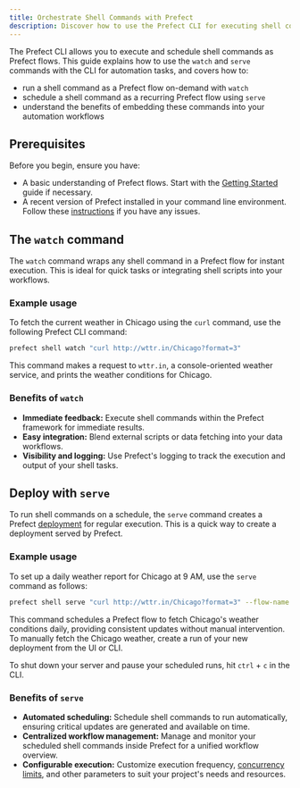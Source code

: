 ```yaml
---
title: Orchestrate Shell Commands with Prefect
description: Discover how to use the Prefect CLI for executing shell commands as flows.
---
```


The Prefect CLI allows you to execute and schedule shell commands as Prefect flows. This guide explains how to use the `watch` and `serve` commands with the CLI for automation tasks, and covers how to:

- run a shell command as a Prefect flow on-demand with `watch`
- schedule a shell command as a recurring Prefect flow using `serve`
- understand the benefits of embedding these commands into your automation workflows

## Prerequisites
Before you begin, ensure you have:

- A basic understanding of Prefect flows. Start with the [Getting Started](/3.0rc/get-started/quickstart/) guide if necessary.
- A recent version of Prefect installed in your command line environment. Follow these [instructions](/3.0rc/get-started/install/) if you have any issues.

## The `watch` command
The `watch` command wraps any shell command in a Prefect flow for instant execution. This is ideal for quick tasks or integrating shell scripts into your workflows.

### Example usage
To fetch the current weather in Chicago using the `curl` command, use the following Prefect CLI command:

```bash
prefect shell watch "curl http://wttr.in/Chicago?format=3"
```

This command makes a request to `wttr.in`, a console-oriented weather service, and prints the weather conditions for Chicago.

### Benefits of `watch`
- **Immediate feedback:** Execute shell commands within the Prefect framework for immediate results.
- **Easy integration:** Blend external scripts or data fetching into your data workflows.
- **Visibility and logging:** Use Prefect's logging to track the execution and output of your shell tasks.

## Deploy with `serve`
To run shell commands on a schedule, the `serve` command creates a Prefect [deployment](/3.0rc/deploy/serve-workflows/) for regular execution. This is a quick way to create a deployment served by Prefect.

### Example usage
To set up a daily weather report for Chicago at 9 AM, use the `serve` command as follows:

```bash
prefect shell serve "curl http://wttr.in/Chicago?format=3" --flow-name "Daily Chicago Weather Report" --cron-schedule "0 9 * * *" --deployment-name "Chicago Weather"
```

This command schedules a Prefect flow to fetch Chicago's weather conditions daily, providing consistent updates without manual intervention. To manually fetch the Chicago weather, create a run of your new deployment from the UI or CLI.

To shut down your server and pause your scheduled runs, hit `ctrl` + `c` in the CLI.

### Benefits of `serve`
- **Automated scheduling:** Schedule shell commands to run automatically, ensuring critical updates are generated and available on time.
- **Centralized workflow management:** Manage and monitor your scheduled shell commands inside Prefect for a unified workflow overview.
- **Configurable execution:** Customize execution frequency, [concurrency limits](/3.0rc/develop/control-workflows/global-concurrency-limits/), and other parameters to suit your project's needs and resources.
